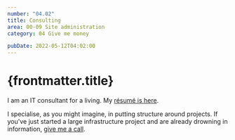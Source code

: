 ```yaml
---
number: "04.02"
title: Consulting
area: 00-09 Site administration
category: 04 Give me money

pubDate: 2022-05-12T04:02:00
---
```


# {frontmatter.title}

I am an IT consultant for a living. My [résumé is here](https://github.com/johnnydecimal/resume/blob/main/resume.md).

I specialise, as you might imagine, in putting structure around projects. If you've just started a large infrastructure project and are already drowning in information, [give me a call](/00-09-site-administration/21-send-and-receive/21.01-contact-me/).
